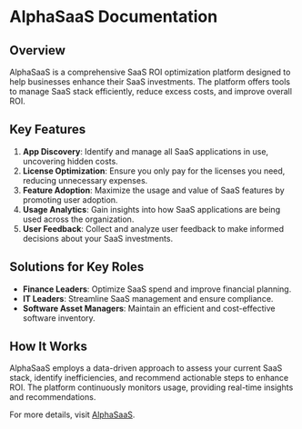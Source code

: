 # AlphaSaaS Documentation

## Overview
AlphaSaaS is a comprehensive SaaS ROI optimization platform designed to help businesses enhance their SaaS investments. The platform offers tools to manage SaaS stack efficiently, reduce excess costs, and improve overall ROI.

## Key Features
1. **App Discovery**: Identify and manage all SaaS applications in use, uncovering hidden costs.
2. **License Optimization**: Ensure you only pay for the licenses you need, reducing unnecessary expenses.
3. **Feature Adoption**: Maximize the usage and value of SaaS features by promoting user adoption.
4. **Usage Analytics**: Gain insights into how SaaS applications are being used across the organization.
5. **User Feedback**: Collect and analyze user feedback to make informed decisions about your SaaS investments.

## Solutions for Key Roles
- **Finance Leaders**: Optimize SaaS spend and improve financial planning.
- **IT Leaders**: Streamline SaaS management and ensure compliance.
- **Software Asset Managers**: Maintain an efficient and cost-effective software inventory.

## How It Works
AlphaSaaS employs a data-driven approach to assess your current SaaS stack, identify inefficiencies, and recommend actionable steps to enhance ROI. The platform continuously monitors usage, providing real-time insights and recommendations.

For more details, visit [AlphaSaaS](https://alphasaas.io).
